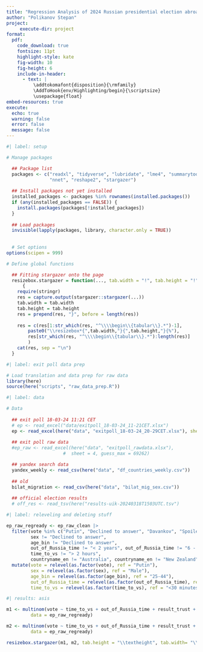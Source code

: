 ```yaml
---
title: "Regression Analysis of 2024 Russian presidential election abroad"
author: "Polikanov Stepan"
project:
     execute-dir: project
format:
  pdf:
    code_download: true
    fontsize: 11pt
    highlight-style: kate
    fig-width: 10
    fig-height: 6
    include-in-header:
      - text: |
          \addtokomafont{disposition}{\rmfamily} 
          \AddToHook{env/Highlighting/begin}{\scriptsize} 
          \usepackage{float} 
embed-resources: true
execute: 
  echo: true
  warning: false
  error: false
  message: false
---
```


```r
#| label: setup

# Manage packages

  ## Package list
  packages <- c("readxl", "tidyverse", "lubridate", "lme4", "summarytools",
                "nnet", "reshape2", "stargazer")
  
  ## Install packages not yet installed
  installed_packages <- packages %in% rownames(installed.packages())
  if (any(installed_packages == FALSE)) {
    install.packages(packages[!installed_packages])
  }
  
  ## Load packages
  invisible(lapply(packages, library, character.only = TRUE))
  
  
  # Set options
options(scipen = 999)

# Define global functions

  ## Fitting stargazer onto the page
  resizebox.stargazer = function(..., tab.width = "!", tab.height = "!")
      {
    require(stringr) 
    res = capture.output(stargazer::stargazer(...))
    tab.width = tab.width
    tab.height = tab.height
    res = prepend(res, "}", before = length(res))
  
    res = c(res[1:str_which(res, "^\\\\begin\\{tabular\\}.*")-1],
        paste0("\\resizebox*{",tab.width,"}{",tab.height,"}{%"),
        res[str_which(res, "^\\\\begin\\{tabular\\}.*"):length(res)]
        )
    cat(res, sep = "\n")
  }
```

```r
#| label: exit poll data prep

# Load translation and data prep for raw data
library(here)
source(here("scripts", "raw_data_prep.R"))
```

```r
#| label: data

# Data
  
  ## exit poll 18-03-24 11:21 CET
  # ep <- read_excel("data/exitpoll_18-03-24_11-21CET.xlsx")
  ep <- read_excel(here("data", "exitpoll_18-03-24_20-29CET.xlsx"), sheet = 2)
  
  ## exit poll raw data
  #ep_raw <- read_excel(here("data", "exitpoll_rawdata.xlsx"), 
                     #  sheet = 4, guess_max = 69262)

  ## yandex search data
  yandex_weekly <- read_csv(here("data", "df_countries_weekly.csv"))
  
  ## old
  bilat_migration <- read_csv(here("data", "bilat_mig_sex.csv"))
  
  ## official election results
  # off_res <- read_tsv(here("results-uik-20240318T1503UTC.tsv")
```

```r
#| label: releveling and deleting stuff

ep_raw_regready <- ep_raw_clean |> 
  filter(vote %in% c("Putin", "Declined to answer", "Davankov", "Spoiled ballot"),
         sex != "Declined to answer",
         age_bin != "Declined to answer",
         out_of_Russia_time != "< 2 years", out_of_Russia_time != "6 - 10 years", 
         time_to_vs != "> 2 hours", 
         countryname_en != "Australia", countryname_en != "New Zealand") |> 
  mutate(vote = relevel(as.factor(vote), ref = "Putin"),
         sex = relevel(as.factor(sex), ref = "Male"),
         age_bin = relevel(as.factor(age_bin), ref = "25-44"),
         out_of_Russia_time = relevel(as.factor(out_of_Russia_time), ref = "6 months - 2 years"),
         time_to_vs = relevel(as.factor(time_to_vs), ref = "<30 minutes"))

```

```r
#| results: asis

m1 <- multinom(vote ~ time_to_vs + out_of_Russia_time + result_trust + age_bin + sex, 
         data = ep_raw_regready)

m2 <- multinom(vote ~ time_to_vs + out_of_Russia_time + result_trust + age_bin + sex + as.factor(city_en), 
         data = ep_raw_regready)

resizebox.stargazer(m1, m2, tab.height = "\\textheight", tab.width= "\\textwidth", omit = "factor")
```

